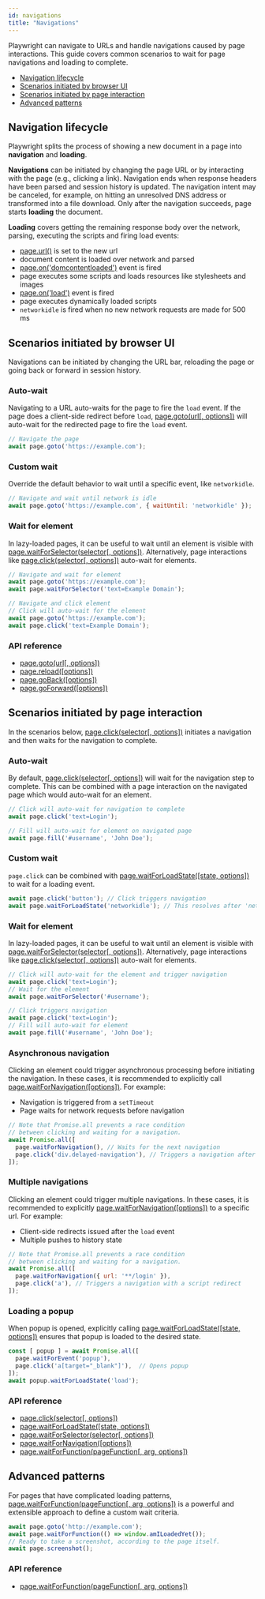 ```yaml
---
id: navigations
title: "Navigations"
---
```


Playwright can navigate to URLs and handle navigations caused by page interactions. This guide covers common scenarios to wait for page navigations and loading to complete.

- [Navigation lifecycle](#navigation-lifecycle)
- [Scenarios initiated by browser UI](#scenarios-initiated-by-browser-ui)
- [Scenarios initiated by page interaction](#scenarios-initiated-by-page-interaction)
- [Advanced patterns](#advanced-patterns)

## Navigation lifecycle

Playwright splits the process of showing a new document in a page into **navigation** and **loading**.

**Navigations** can be initiated by changing the page URL or by interacting with the page (e.g., clicking a link). Navigation ends when response headers have been parsed and session history is updated. The navigation intent may be canceled, for example, on hitting an unresolved DNS address or transformed into a file download. Only after the navigation succeeds, page starts **loading** the document.

**Loading** covers getting the remaining response body over the network, parsing, executing the scripts and firing load events:
- [page.url()](./api/class-page.mdx#page-url) is set to the new url
- document content is loaded over network and parsed
- [page.on('domcontentloaded')](./api/class-page.mdx#page-event-dom-content-loaded) event is fired
- page executes some scripts and loads resources like stylesheets and images
- [page.on('load')](./api/class-page.mdx#page-event-load) event is fired
- page executes dynamically loaded scripts
- `networkidle` is fired when no new network requests are made for 500 ms

## Scenarios initiated by browser UI

Navigations can be initiated by changing the URL bar, reloading the page or going back or forward in session history.

### Auto-wait

Navigating to a URL auto-waits for the page to fire the `load` event. If the page does a client-side redirect before `load`, [page.goto(url[, options])](./api/class-page.mdx#page-goto) will auto-wait for the redirected page to fire the `load` event.

```js
// Navigate the page
await page.goto('https://example.com');
```

### Custom wait

Override the default behavior to wait until a specific event, like `networkidle`.

```js
// Navigate and wait until network is idle
await page.goto('https://example.com', { waitUntil: 'networkidle' });
```

### Wait for element

In lazy-loaded pages, it can be useful to wait until an element is visible with [page.waitForSelector(selector[, options])](./api/class-page.mdx#page-wait-for-selector). Alternatively, page interactions like [page.click(selector[, options])](./api/class-page.mdx#page-click) auto-wait for elements.

```js
// Navigate and wait for element
await page.goto('https://example.com');
await page.waitForSelector('text=Example Domain');

// Navigate and click element
// Click will auto-wait for the element
await page.goto('https://example.com');
await page.click('text=Example Domain');
```

### API reference
- [page.goto(url[, options])](./api/class-page.mdx#page-goto)
- [page.reload([options])](./api/class-page.mdx#page-reload)
- [page.goBack([options])](./api/class-page.mdx#page-go-back)
- [page.goForward([options])](./api/class-page.mdx#page-go-forward)

## Scenarios initiated by page interaction

In the scenarios below, [page.click(selector[, options])](./api/class-page.mdx#page-click) initiates a navigation and then waits for the navigation to complete.

### Auto-wait

By default, [page.click(selector[, options])](./api/class-page.mdx#page-click) will wait for the navigation step to complete. This can be combined with a page interaction on the navigated page which would auto-wait for an element.

```js
// Click will auto-wait for navigation to complete
await page.click('text=Login');

// Fill will auto-wait for element on navigated page
await page.fill('#username', 'John Doe');
```

### Custom wait

`page.click` can be combined with [page.waitForLoadState([state, options])](./api/class-page.mdx#page-wait-for-load-state) to wait for a loading event.

```js
await page.click('button'); // Click triggers navigation
await page.waitForLoadState('networkidle'); // This resolves after 'networkidle'
```

### Wait for element

In lazy-loaded pages, it can be useful to wait until an element is visible with [page.waitForSelector(selector[, options])](./api/class-page.mdx#page-wait-for-selector). Alternatively, page interactions like [page.click(selector[, options])](./api/class-page.mdx#page-click) auto-wait for elements.

```js
// Click will auto-wait for the element and trigger navigation
await page.click('text=Login');
// Wait for the element
await page.waitForSelector('#username');

// Click triggers navigation
await page.click('text=Login');
// Fill will auto-wait for element
await page.fill('#username', 'John Doe');
```

### Asynchronous navigation

Clicking an element could trigger asynchronous processing before initiating the navigation. In these cases, it is recommended to explicitly call [page.waitForNavigation([options])](./api/class-page.mdx#page-wait-for-navigation). For example:
* Navigation is triggered from a `setTimeout`
* Page waits for network requests before navigation

```js
// Note that Promise.all prevents a race condition
// between clicking and waiting for a navigation.
await Promise.all([
  page.waitForNavigation(), // Waits for the next navigation
  page.click('div.delayed-navigation'), // Triggers a navigation after a timeout
]);
```

### Multiple navigations

Clicking an element could trigger multiple navigations. In these cases, it is recommended to explicitly [page.waitForNavigation([options])](./api/class-page.mdx#page-wait-for-navigation) to a specific url. For example:
* Client-side redirects issued after the `load` event
* Multiple pushes to history state

```js
// Note that Promise.all prevents a race condition
// between clicking and waiting for a navigation.
await Promise.all([
  page.waitForNavigation({ url: '**/login' }),
  page.click('a'), // Triggers a navigation with a script redirect
]);
```

### Loading a popup

When popup is opened, explicitly calling [page.waitForLoadState([state, options])](./api/class-page.mdx#page-wait-for-load-state) ensures that popup is loaded to the desired state.

```js
const [ popup ] = await Promise.all([
  page.waitForEvent('popup'),
  page.click('a[target="_blank"]'),  // Opens popup
]);
await popup.waitForLoadState('load');
```

### API reference
- [page.click(selector[, options])](./api/class-page.mdx#page-click)
- [page.waitForLoadState([state, options])](./api/class-page.mdx#page-wait-for-load-state)
- [page.waitForSelector(selector[, options])](./api/class-page.mdx#page-wait-for-selector)
- [page.waitForNavigation([options])](./api/class-page.mdx#page-wait-for-navigation)
- [page.waitForFunction(pageFunction[, arg, options])](./api/class-page.mdx#page-wait-for-function)

## Advanced patterns

For pages that have complicated loading patterns, [page.waitForFunction(pageFunction[, arg, options])](./api/class-page.mdx#page-wait-for-function) is a powerful and extensible approach to define a custom wait criteria.

```js
await page.goto('http://example.com');
await page.waitForFunction(() => window.amILoadedYet());
// Ready to take a screenshot, according to the page itself.
await page.screenshot();
```

### API reference
- [page.waitForFunction(pageFunction[, arg, options])](./api/class-page.mdx#page-wait-for-function)

[Accessibility]: ./api/class-accessibility.mdx "Accessibility"
[Android]: ./api/class-android.mdx "Android"
[AndroidDevice]: ./api/class-androiddevice.mdx "AndroidDevice"
[AndroidInput]: ./api/class-androidinput.mdx "AndroidInput"
[AndroidSocket]: ./api/class-androidsocket.mdx "AndroidSocket"
[AndroidWebView]: ./api/class-androidwebview.mdx "AndroidWebView"
[Browser]: ./api/class-browser.mdx "Browser"
[BrowserContext]: ./api/class-browsercontext.mdx "BrowserContext"
[BrowserServer]: ./api/class-browserserver.mdx "BrowserServer"
[BrowserType]: ./api/class-browsertype.mdx "BrowserType"
[CDPSession]: ./api/class-cdpsession.mdx "CDPSession"
[ConsoleMessage]: ./api/class-consolemessage.mdx "ConsoleMessage"
[Coverage]: ./api/class-coverage.mdx "Coverage"
[Dialog]: ./api/class-dialog.mdx "Dialog"
[Download]: ./api/class-download.mdx "Download"
[Electron]: ./api/class-electron.mdx "Electron"
[ElectronApplication]: ./api/class-electronapplication.mdx "ElectronApplication"
[ElementHandle]: ./api/class-elementhandle.mdx "ElementHandle"
[FetchRequest]: ./api/class-fetchrequest.mdx "FetchRequest"
[FetchResponse]: ./api/class-fetchresponse.mdx "FetchResponse"
[FileChooser]: ./api/class-filechooser.mdx "FileChooser"
[Frame]: ./api/class-frame.mdx "Frame"
[JSHandle]: ./api/class-jshandle.mdx "JSHandle"
[Keyboard]: ./api/class-keyboard.mdx "Keyboard"
[Locator]: ./api/class-locator.mdx "Locator"
[Logger]: ./api/class-logger.mdx "Logger"
[Mouse]: ./api/class-mouse.mdx "Mouse"
[Page]: ./api/class-page.mdx "Page"
[Playwright]: ./api/class-playwright.mdx "Playwright"
[Request]: ./api/class-request.mdx "Request"
[Response]: ./api/class-response.mdx "Response"
[Route]: ./api/class-route.mdx "Route"
[Selectors]: ./api/class-selectors.mdx "Selectors"
[TimeoutError]: ./api/class-timeouterror.mdx "TimeoutError"
[Touchscreen]: ./api/class-touchscreen.mdx "Touchscreen"
[Tracing]: ./api/class-tracing.mdx "Tracing"
[Video]: ./api/class-video.mdx "Video"
[WebSocket]: ./api/class-websocket.mdx "WebSocket"
[Worker]: ./api/class-worker.mdx "Worker"
[Fixtures]: ./api/class-fixtures.mdx "Fixtures"
[Test]: ./api/class-test.mdx "Test"
[TestConfig]: ./api/class-testconfig.mdx "TestConfig"
[TestError]: ./api/class-testerror.mdx "TestError"
[TestInfo]: ./api/class-testinfo.mdx "TestInfo"
[TestOptions]: ./api/class-testoptions.mdx "TestOptions"
[TestProject]: ./api/class-testproject.mdx "TestProject"
[WorkerInfo]: ./api/class-workerinfo.mdx "WorkerInfo"
[Location]: ./api/class-location.mdx "Location"
[Reporter]: ./api/class-reporter.mdx "Reporter"
[Suite]: ./api/class-suite.mdx "Suite"
[TestCase]: ./api/class-testcase.mdx "TestCase"
[TestResult]: ./api/class-testresult.mdx "TestResult"
[TestStep]: ./api/class-teststep.mdx "TestStep"
[Element]: https://developer.mozilla.org/en-US/docs/Web/API/element "Element"
[EvaluationArgument]: ./core-concepts.mdx#evaluation-argument "EvaluationArgument"
[Promise]: https://developer.mozilla.org/en-US/docs/Web/JavaScript/Reference/Global_Objects/Promise "Promise"
[iterator]: https://developer.mozilla.org/en-US/docs/Web/JavaScript/Reference/Iteration_protocols "Iterator"
[origin]: https://developer.mozilla.org/en-US/docs/Glossary/Origin "Origin"
[selector]: https://developer.mozilla.org/en-US/docs/Web/CSS/CSS_Selectors "selector"
[Serializable]: https://developer.mozilla.org/en-US/docs/Web/JavaScript/Reference/Global_Objects/JSON/stringify#Description "Serializable"
[UIEvent.detail]: https://developer.mozilla.org/en-US/docs/Web/API/UIEvent/detail "UIEvent.detail"
[UnixTime]: https://en.wikipedia.org/wiki/Unix_time "Unix Time"
[xpath]: https://developer.mozilla.org/en-US/docs/Web/XPath "xpath"

[Array]: https://developer.mozilla.org/en-US/docs/Web/JavaScript/Reference/Global_Objects/Array "Array"
[boolean]: https://developer.mozilla.org/en-US/docs/Web/JavaScript/Data_structures#Boolean_type "Boolean"
[Buffer]: https://nodejs.org/api/buffer.html#buffer_class_buffer "Buffer"
[ChildProcess]: https://nodejs.org/api/child_process.html "ChildProcess"
[Error]: https://nodejs.org/api/errors.html#errors_class_error "Error"
[EventEmitter]: https://nodejs.org/api/events.html#events_class_eventemitter "EventEmitter"
[function]: https://developer.mozilla.org/en-US/docs/Web/JavaScript/Reference/Global_Objects/Function "Function"
[Map]: https://developer.mozilla.org/en-US/docs/Web/JavaScript/Reference/Global_Objects/Map "Map"
[null]: https://developer.mozilla.org/en-US/docs/Web/JavaScript/Reference/Global_Objects/null "null"
[number]: https://developer.mozilla.org/en-US/docs/Web/JavaScript/Data_structures#Number_type "Number"
[Object]: https://developer.mozilla.org/en-US/docs/Web/JavaScript/Reference/Global_Objects/Object "Object"
[Promise]: https://developer.mozilla.org/en-US/docs/Web/JavaScript/Reference/Global_Objects/Promise "Promise"
[Readable]: https://nodejs.org/api/stream.html#stream_class_stream_readable "Readable"
[RegExp]: https://developer.mozilla.org/en-US/docs/Web/JavaScript/Reference/Global_Objects/RegExp "RegExp"
[string]: https://developer.mozilla.org/en-US/docs/Web/JavaScript/Data_structures#String_type "string"
[void]: https://developer.mozilla.org/en-US/docs/Web/JavaScript/Reference/Global_Objects/undefined "void"
[URL]: https://nodejs.org/api/url.html "URL"

[all available image tags]: https://mcr.microsoft.com/v2/playwright/tags/list "all available image tags"
[Docker Hub]: https://hub.docker.com/_/microsoft-playwright "Docker Hub"
[Dockerfile.focal]: https://github.com/microsoft/playwright/blob/master/utils/docker/Dockerfile.focal "Dockerfile.focal"
